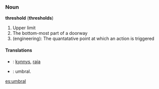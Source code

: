 {{Noimage}}
{{Wikipedia}}
===Noun===
'''threshold''' ('''thresholds''')
#Upper limit
#The bottom-most part of a doorway
#(engineering): The quantatative point at which an action is triggered

====Translations====
*{{fi}}: [[kynnys]], [[raja]]
*{{es}}: umbral.

[[es:umbral]]